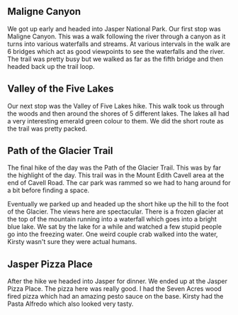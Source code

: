 ## Maligne Canyon 

We got up early and headed into Jasper National Park. Our first stop was Maligne Canyon. This was a walk following the river through a canyon as it turns into various waterfalls and streams. At various intervals in the walk are 6 bridges which act as good viewpoints to see the waterfalls and the river. The trail was pretty busy but we walked as far as the fifth bridge and then headed back up the trail loop.

## Valley of the Five Lakes 

Our next stop was the Valley of Five Lakes hike. This walk took us through the woods and then around the shores of 5 different lakes. The lakes all had a very interesting emerald green colour to them. We did the short route as the trail was pretty packed.

## Path of the Glacier Trail

The final hike of the day was the Path of the Glacier Trail. This was by far the highlight of the day. This trail was in the Mount Edith Cavell area at the end of Cavell Road. The car park was rammed so we had to hang around for a bit before finding a space. 

Eventually we parked up and headed up the short hike up the hill to the foot of the Glacier. The views here are spectacular. There is a frozen glacier at the top of the mountain running into a waterfall which goes into a bright blue lake. We sat by the lake for a while and watched a few stupid people go into the freezing water. One weird couple crab walked into the water, Kirsty wasn't sure they were actual humans.

## Jasper Pizza Place

After the hike we headed into Jasper for dinner. We ended up at the Jasper Pizza Place. The pizza here was really good. I had the Seven Acres wood fired pizza which had an amazing pesto sauce on the base. Kirsty had the Pasta Alfredo which also looked very tasty.
